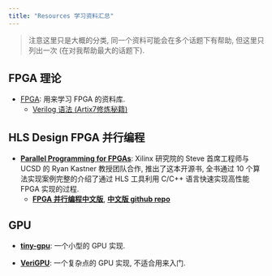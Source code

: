 ```yaml
---
title: "Resources 学习资料汇总"
---
```


> 注意这里只是大概的分类, 同一个资料可能会在多个话题下有帮助, 但这里只列出一次 (在对我帮助最大的话题下).

## FPGA 理论

- [FPGA](https://github.com/LeiWang1999/FPGA?tab=readme-ov-file): 用来学习 FPGA 的资料库.
    - [Verilog 语法 (Artix7修炼秘籍)](https://leiblog.wang/static/FPGA/books/00《Artix7修炼秘籍》-MIA701第一季.pdf)

## HLS Design FPGA 并行编程

- [**Parallel Programming for FPGAs**](https://kastner.ucsd.edu/hlsbook/): Xilinx 研究院的 Steve 首席工程师与 UCSD 的 Ryan Kastner 教授团队合作, 推出了这本开源书, 全书通过 10 个算法实现案例完整的介绍了通过 HLS 工具利用 C/C++ 语言快速实现高性能 FPGA 实现的过程.
    - [**FPGA 并行编程中文版**](https://xupsh.gitbook.io/pp4fpgas-cn), [**中文版 github repo**](https://github.com/xupsh/pp4fpgas-cn?tab=readme-ov-file)


## GPU

- [**tiny-gpu**](https://github.com/adam-maj/tiny-gpu): 一个小型的 GPU 实现.

- [**VeriGPU**](https://github.com/hughperkins/VeriGPU): 一个复杂点的 GPU 实现, 不适合用来入门.